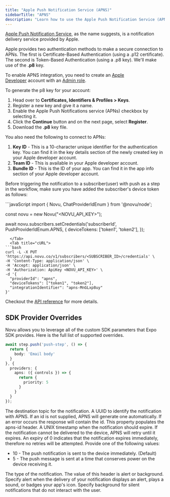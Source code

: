 ```yaml
---
title: "Apple Push Notification Service (APNS)"
sidebarTitle: "APNS"
description: "Learn how to use the Apple Push Notification Service (APNS) provider to send push notifications using Novu"
---
```


[Apple Push Notification Service](https://docs.expo.dev/push-notifications/overview/), as the name suggests, is a notification delivery service provided by Apple.

Apple provides two authentication methods to make a secure connection to APNs. The first is Certificate-Based Authentication (using a .p12 certificate). The second is Token-Based Authentication (using a .p8 key). We'll make use of the **.p8** key.

To enable APNS integration, you need to create an [Apple Developer](https://developer.apple.com/) account with an [Admin role](https://appstoreconnect.apple.com/access/users).

To generate the p8 key for your account:

1. Head over to **Certificates, Identifiers & Profiles > Keys**.
2. Register a new key and give it a name.
3. Enable the Apple Push Notifications service (APNs) checkbox by selecting it.
4. Click the **Continue** button and on the next page, select **Register**.
5. Download the **.p8** key file.

You also need the following to connect to APNs:

1. **Key ID** - This is a 10-character unique identifier for the authentication key. You can find it in the key details section of the newly created key in your Apple developer account.
2. **Team ID** - This is available in your Apple developer account.
3. **Bundle ID** - This is the ID of your app. You can find it in the app info section of your Apple developer account.

Before triggering the notification to a subscriber(user) with push as a step in the workflow, make sure you have added the subscriber's device token as follows:

<Tabs>
  <Tab title="Node.js">
```javaScript
import {
  Novu,
  ChatProviderIdEnum
} from '@novu/node';

const novu = new Novu("<NOVU_API_KEY>");

await novu.subscribers.setCredentials('subscriberId', PushProviderIdEnum.APNS, {
  deviceTokens: ['token1', 'token2'],
});

```
  </Tab>
  <Tab title="cURL">
```bash
curl -L -X PUT 'https://api.novu.co/v1/subscribers/<SUBSCRIBER_ID>/credentials' \
-H 'Content-Type: application/json' \
-H 'Accept: application/json' \
-H 'Authorization: ApiKey <NOVU_API_KEY>' \
-d '{
  "providerId": "apns",
  "deviceTokens": ["token1", "token2"],
  "integrationIdentifier": "apns-MnGLxp8uy"
}'
```

  </Tab>
</Tabs>

Checkout the [API reference](/api-reference/subscribers/update-subscriber-credentials) for more details.

## SDK Provider Overrides

Novu allows you to leverage all of the custom SDK parameters that Expo SDK provides. Here is the full list of supported overrides.

```typescript
await step.push('push-step', () => {
  return {
    body: 'Email body'
  }
}, {
  providers: {
    apns: ({ controls }) => {
      return {
        priority: 5
      }
    }
  }
});
```

<ResponseField name="topic" type="string" required={false}>
  The destination topic for the notification.
</ResponseField>
<ResponseField name="id" type="string" required={false}>
  A UUID to identify the notification with APNS. If an id is not supplied, APNS will generate one automatically. If an error occurs the response will contain the id. This property populates the apns-id header.
</ResponseField>
<ResponseField name="expiry" type="number" required={false}>
  A UNIX timestamp when the notification should expire. If the notification cannot be delivered to the device, APNS will retry until it expires. An expiry of 0 indicates that the notification expires immediately, therefore no retries will be attempted.
</ResponseField>
<ResponseField name="priority" type="number" required={false}>
  Provide one of the following values:
  <ul>
    <li>10 - The push notification is sent to the device immediately. (Default)</li>
    <li>5 - The push message is sent at a time that conserves power on the device receiving it.</li>
  </ul>
</ResponseField>
<ResponseField name="collapseId" type="string" required={false} />
<ResponseField name="pushType" type="string" required={false}>
  The type of the notification. The value of this header is alert or background. Specify alert when the delivery of your notification displays an alert, plays a sound, or badges your app's icon. Specify background for silent notifications that do not interact with the user.
</ResponseField>
<ResponseField name="threadId" type="string" required={false} />
<ResponseField name="payload" type="object" required={false} additionalProperties={true} />
<ResponseField name="aps" type="object" required={false}>
  <Expandable title="properties">
    <ResponseField name="badge" type="number" required={false} />
    <ResponseField name="sound" type="anyOf" required={false}>
      <Expandable title="anyOf">
        <ResponseField name="string" type="string" required={false} />
        <ResponseField name="object" type="object" required={false} additionalProperties={true}>
          <Expandable title="properties">
            <ResponseField name="name" type="string" required={true} />
            <ResponseField name="volume" type="number" required={true} />
            <ResponseField name="critical" type="number" required={true} />
          </Expandable>
        </ResponseField>
      </Expandable>
    </ResponseField>
    <ResponseField name="category" type="string" required={false} />
    <ResponseField name="content-available" type="number" required={false} />
    <ResponseField name="launch-image" type="number" required={false} />
    <ResponseField name="mutable-content" type="number" required={false} />
    <ResponseField name="url-args" type="array" required={false}>
      <ResponseField name="items" type="string" required={false} />
    </ResponseField>
  </Expandable>
</ResponseField>
<ResponseField name="rawPayload" type="object" required={false} additionalProperties={true} />
<ResponseField name="badge" type="number" required={false} />
<ResponseField name="sound" type="anyOf" required={false}>
  <Expandable title="anyOf">
    <ResponseField name="string" type="string" required={false} />
    <ResponseField name="object" type="object" required={false} additionalProperties={true}>
      <Expandable title="properties">
        <ResponseField name="name" type="string" required={true} />
        <ResponseField name="volume" type="number" required={true} />
        <ResponseField name="critical" type="number" required={true} />
      </Expandable>
    </ResponseField>
  </Expandable>
</ResponseField>
<ResponseField name="alert" type="anyOf" required={false}>
  <Expandable title="anyOf">
    <ResponseField name="string" type="string" required={false} />
    <ResponseField name="object" type="object" required={false} additionalProperties={true}>
      <Expandable title="properties">
        <ResponseField name="title" type="string" required={false} />
        <ResponseField name="body" type="string" required={true} />
        <ResponseField name="subtitle" type="string" required={false} />
        <ResponseField name="title-loc-key" type="string" required={false} />
        <ResponseField name="title-loc-args" type="array" required={false}>
          <ResponseField name="items" type="string" required={false} />
        </ResponseField>
        <ResponseField name="action-loc-key" type="string" required={false} />
        <ResponseField name="loc-key" type="string" required={false} />
        <ResponseField name="loc-args" type="array" required={false}>
          <ResponseField name="items" type="string" required={false} />
        </ResponseField>
        <ResponseField name="launch-image" type="string" required={false} />
      </Expandable>
    </ResponseField>
  </Expandable>
</ResponseField>
<ResponseField name="contentAvailable" type="boolean" required={false} />
<ResponseField name="mutableContent" type="boolean" required={false} />
<ResponseField name="mdm" type="anyOf" required={false}>
  <Expandable title="anyOf">
    <ResponseField name="string" type="string" required={false} />
    <ResponseField name="object" type="object" required={false} additionalProperties={true} />
  </Expandable>
</ResponseField>
<ResponseField name="urlArgs" type="array" required={false}>
  <ResponseField name="items" type="string" required={false} />
</ResponseField>
